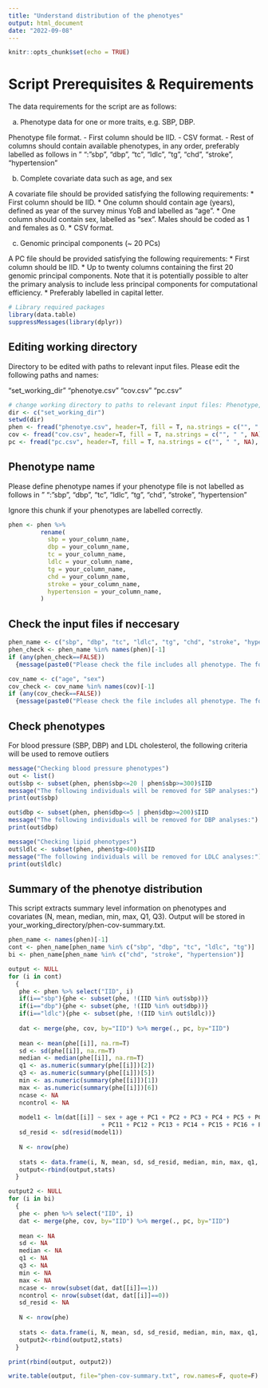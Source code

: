 ```yaml
---
title: "Understand distribution of the phenotyes"
output: html_document
date: "2022-09-08"
---
```


```r
knitr::opts_chunk$set(echo = TRUE)
```

# Script Prerequisites & Requirements

The data requirements for the script are as follows:

a) Phenotype data for one or more traits, e.g. SBP, DBP.

Phenotype file format.
- First column should be IID.
- CSV format.
- Rest of columns should contain available phenotypes, in any order, preferably labelled as follows in " ":
"sbp", "dbp", "tc", "ldlc", "tg", "chd", "stroke", "hypertension"

b) Complete covariate data such as age, and sex

A covariate file should be provided satisfying the following requirements:
* First column should be IID.
* One column should contain age (years), defined as year of the survey minus YoB and labelled as "age".
* One column should contain sex, labelled as "sex". Males should be coded as 1 and females as 0.
* CSV format.

c) Genomic principal components (~ 20 PCs)

A PC file should be provided satisfying the following requirements:
* First column should be IID.
* Up to twenty columns containing the first 20 genomic principal components. Note that it is potentially possible to alter the primary analysis to include less principal components for computational efficiency.
* Preferably labelled in capital letter.


```r
# Library required packages
library(data.table)
suppressMessages(library(dplyr))
```


## Editing working directory

Directory to be edited with paths to relevant input files.
Please edit the following paths and names:

"set_working_dir"
"phenotye.csv"
"cov.csv"
"pc.csv"

```r
# change working directory to paths to relevant input files: Phenotype, Covariates, PC scores
dir <- c("set_working_dir")
setwd(dir)
phen <- fread("phenotye.csv", header=T, fill = T, na.strings = c("", " ", NA), data.table = F, stringsAsFactors = FALSE)
cov <- fread("cov.csv", header=T, fill = T, na.strings = c("", " ", NA), data.table = F, stringsAsFactors = FALSE)
pc <- fread("pc.csv", header=T, fill = T, na.strings = c("", " ", NA), data.table = F, stringsAsFactors = FALSE)
```


## Phenotype name

Please define phenotype names if your phenotype file is not labelled as follows in " ":
"sbp", "dbp", "tc", "ldlc", "tg", "chd", "stroke", "hypertension"

Ignore this chunk if your phenotypes are labelled correctly.

```r
phen <- phen %>% 
         rename(
           sbp = your_column_name,
           dbp = your_column_name,
           tc = your_column_name,
           ldlc = your_column_name,
           tg = your_column_name,
           chd = your_column_name,
           stroke = your_column_name,
           hypertension = your_column_name,
         )
```


## Check the input files if neccesary 

```r
phen_name <- c("sbp", "dbp", "tc", "ldlc", "tg", "chd", "stroke", "hypertension")
phen_check <- phen_name %in% names(phen)[-1]
if (any(phen_check==FALSE))
  {message(paste0("Please check the file includes all phenotype. The following phenotypes are missing: ", phen_name[!phen_check]))}

cov_name <- c("age", "sex")
cov_check <- cov_name %in% names(cov)[-1]
if (any(cov_check==FALSE))
  {message(paste0("Please check the file includes all phenotype. The following phenotypes are missing: ", cov_name[!cov_check]))}
```


## Check phenotypes

For blood pressure (SBP, DBP) and LDL cholesterol, the following criteria will be used to remove outliers

```r
message("Checking blood pressure phenotypes")
out <- list()
out$sbp <- subset(phen, phen$sbp<=20 | phen$sbp>=300)$IID
message("The following individuals will be removed for SBP analyses:")
print(out$sbp)

out$dbp <- subset(phen, phen$dbp<=5 | phen$dbp>=200)$IID
message("The following individuals will be removed for DBP analyses:")
print(out$dbp)

message("Checking lipid phenotypes")
out$ldlc <- subset(phen, phen$tg>400)$IID
message("The following individuals will be removed for LDLC analyses:")
print(out$ldlc)
```



## Summary of the phenotye distribution

This script extracts summary level information on phenotypes and covariates (N, mean, median, min, max, Q1, Q3).
Output will be stored in your_working_directory/phen-cov-summary.txt.

```r
phen_name <- names(phen)[-1] 
cont <- phen_name[phen_name %in% c("sbp", "dbp", "tc", "ldlc", "tg")]
bi <- phen_name[phen_name %in% c("chd", "stroke", "hypertension")]

output <- NULL
for (i in cont)
  {
   phe <- phen %>% select("IID", i)
   if(i=="sbp"){phe <- subset(phe, !(IID %in% out$sbp))}
   if(i=="dbp"){phe <- subset(phe, !(IID %in% out$dbp))}
   if(i=="ldlc"){phe <- subset(phe, !(IID %in% out$ldlc))}
   
   dat <- merge(phe, cov, by="IID") %>% merge(., pc, by="IID")
   
   mean <- mean(phe[[i]], na.rm=T)
   sd <- sd(phe[[i]], na.rm=T)
   median <- median(phe[[i]], na.rm=T)
   q1 <- as.numeric(summary(phe[[i]])[2])
   q3 <- as.numeric(summary(phe[[i]])[5])
   min <- as.numeric(summary(phe[[i]])[1])
   max <- as.numeric(summary(phe[[i]])[6])
   ncase <- NA
   ncontrol <- NA
  
   model1 <- lm(dat[[i]] ~ sex + age + PC1 + PC2 + PC3 + PC4 + PC5 + PC6 + PC7 + PC8 + PC9 + PC10
                          + PC11 + PC12 + PC13 + PC14 + PC15 + PC16 + PC17 + PC18 + PC19 + PC20, data = dat)
   sd_resid <- sd(resid(model1))
 
   N <- nrow(phe)
   
   stats <- data.frame(i, N, mean, sd, sd_resid, median, min, max, q1, q3, ncase, ncontrol)
   output<-rbind(output,stats)
  }

output2 <- NULL
for (i in bi)
  {
   phe <- phen %>% select("IID", i)
   dat <- merge(phe, cov, by="IID") %>% merge(., pc, by="IID")
   
   mean <- NA
   sd <- NA
   median <- NA
   q1 <- NA
   q3 <- NA
   min <- NA
   max <- NA
   ncase <- nrow(subset(dat, dat[[i]]==1))
   ncontrol <- nrow(subset(dat, dat[[i]]==0))
   sd_resid <- NA
 
   N <- nrow(phe)
   
   stats <- data.frame(i, N, mean, sd, sd_resid, median, min, max, q1, q3, ncase, ncontrol)
   output2<-rbind(output2,stats)
  }

print(rbind(output, output2))

write.table(output, file="phen-cov-summary.txt", row.names=F, quote=F)
```
